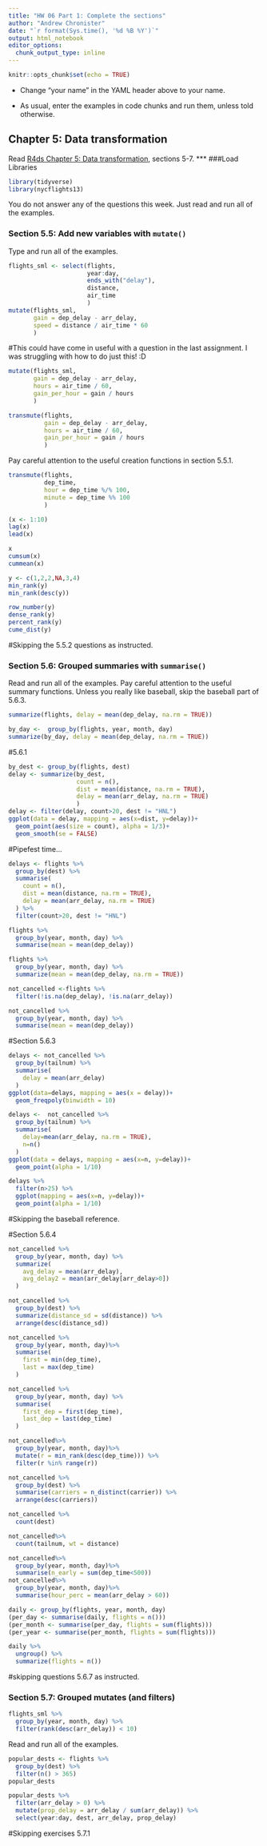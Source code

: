 ```yaml
---
title: "HW 06 Part 1: Complete the sections"
author: "Andrew Chronister"
date: "`r format(Sys.time(), '%d %B %Y')`"
output: html_notebook
editor_options: 
  chunk_output_type: inline
---
```


```r
knitr::opts_chunk$set(echo = TRUE)
```

- Change "your name" in the YAML header above to your name.

- As usual, enter the examples in code chunks and run them, unless told otherwise.

## Chapter 5: Data transformation

Read [R4ds Chapter 5: Data transformation](https://r4ds.had.co.nz/transform.html), sections 5-7.
***
###Load Libraries
```r
library(tidyverse)
library(nycflights13)

```

You do not answer any of the questions this week. Just read and run all of the examples.

### Section 5.5: Add new variables with `mutate()`

Type and run all of the examples.
```r
flights_sml <- select(flights,
                      year:day,
                      ends_with("delay"),
                      distance,
                      air_time
                      )
mutate(flights_sml,
       gain = dep_delay - arr_delay,
       speed = distance / air_time * 60
       )
```
#This could have come in useful with a question in the last assignment. I was struggling with how to do just this!  :D
```r
mutate(flights_sml,
       gain = dep_delay - arr_delay,
       hours = air_time / 60,
       gain_per_hour = gain / hours
       )
```

```r
transmute(flights,
          gain = dep_delay - arr_delay,
          hours = air_time / 60,
          gain_per_hour = gain / hours
          )
```

Pay careful attention to the useful creation functions in section 5.5.1. 
```r
transmute(flights,
          dep_time,
          hour = dep_time %/% 100,
          minute = dep_time %% 100
          )
```
```r
(x <- 1:10)
lag(x)
lead(x)
```
```r
x
cumsum(x)
cummean(x)
```
```r
y <- c(1,2,2,NA,3,4)
min_rank(y)
min_rank(desc(y))
```

```r
row_number(y)
dense_rank(y)
percent_rank(y)
cume_dist(y)
```

#Skipping the 5.5.2 questions as instructed.

### Section 5.6: Grouped summaries with `summarise()`

Read and run all of the examples. Pay careful attention to the useful summary functions. Unless you really like baseball, skip the baseball part of 5.6.3.
```r
summarize(flights, delay = mean(dep_delay, na.rm = TRUE))
```

```r
by_day <-  group_by(flights, year, month, day)
summarize(by_day, delay = mean(dep_delay, na.rm = TRUE))
```

#5.6.1
```r
by_dest <- group_by(flights, dest)
delay <- summarize(by_dest,
                   count = n(),
                   dist = mean(distance, na.rm = TRUE),
                   delay = mean(arr_delay, na.rm = TRUE)
                   )
delay <- filter(delay, count>20, dest != "HNL")
ggplot(data = delay, mapping = aes(x=dist, y=delay))+
  geom_point(aes(size = count), alpha = 1/3)+
  geom_smooth(se = FALSE)
```
#Pipefest time...
```r
delays <- flights %>%
  group_by(dest) %>%
  summarise(
    count = n(),
    dist = mean(distance, na.rm = TRUE),
    delay = mean(arr_delay, na.rm = TRUE)
  ) %>%
  filter(count>20, dest != "HNL")
```

```r
flights %>%
  group_by(year, month, day) %>%
  summarise(mean = mean(dep_delay))
```

```r
flights %>%
  group_by(year, month, day) %>%
  summarize(mean = mean(dep_delay, na.rm = TRUE))

```

```r
not_cancelled <-flights %>%
  filter(!is.na(dep_delay), !is.na(arr_delay))

not_cancelled %>%
  group_by(year, month, day) %>%
  summarise(mean = mean(dep_delay))
```
#Section 5.6.3
```r
delays <- not_cancelled %>%
  group_by(tailnum) %>%
  summarise(
    delay = mean(arr_delay)
  )
ggplot(data=delays, mapping = aes(x = delay))+
  geom_freqpoly(binwidth = 10)
```

```r
delays <-  not_cancelled %>%
  group_by(tailnum) %>%
  summarise(
    delay=mean(arr_delay, na.rm = TRUE),
    n=n()
  )
ggplot(data = delays, mapping = aes(x=n, y=delay))+
  geom_point(alpha = 1/10)

```

```r
delays %>%
  filter(n>25) %>%
  ggplot(mapping = aes(x=n, y=delay))+
  geom_point(alpha = 1/10)
```
#Skipping the baseball reference.

#Section 5.6.4
```r
not_cancelled %>%
  group_by(year, month, day) %>%
  summarize(
    avg_delay = mean(arr_delay),
    avg_delay2 = mean(arr_delay[arr_delay>0])
  )
```
```r
not_cancelled %>%
  group_by(dest) %>%
  summarize(distance_sd = sd(distance)) %>%
  arrange(desc(distance_sd))
```

```r
not_cancelled %>%
  group_by(year, month, day)%>%
  summarise(
    first = min(dep_time),
    last = max(dep_time)
  )
```
```r
not_cancelled %>% 
  group_by(year, month, day) %>% 
  summarise(
    first_dep = first(dep_time), 
    last_dep = last(dep_time)
  )
```
```r
not_cancelled%>%
  group_by(year, month, day)%>%
  mutate(r = min_rank(desc(dep_time))) %>%
  filter(r %in% range(r))
```
```r
not_cancelled %>%
  group_by(dest) %>%
  summarise(carriers = n_distinct(carrier)) %>%
  arrange(desc(carriers))
```

```r
not_cancelled %>%
  count(dest)
```
```r
not_cancelled%>%
  count(tailnum, wt = distance)
```

```r
not_cancelled%>%
  group_by(year, month, day)%>%
  summarise(n_early = sum(dep_time<500))
not_cancelled%>%
  group_by(year, month, day)%>%
  summarise(hour_perc = mean(arr_delay > 60))
```

```r
daily <- group_by(flights, year, month, day)
(per_day <- summarise(daily, flights = n()))
(per_month <- summarise(per_day, flights = sum(flights)))
(per_year <- summarise(per_month, flights = sum(flights)))
```
```r
daily %>%
  ungroup() %>%
  summarize(flights = n())
```

#skipping questions 5.6.7 as instructed.

### Section 5.7: Grouped mutates (and filters)
```r
flights_sml %>% 
  group_by(year, month, day) %>%
  filter(rank(desc(arr_delay)) < 10)
```

Read and run all of the examples.
```r
popular_dests <- flights %>% 
  group_by(dest) %>% 
  filter(n() > 365)
popular_dests
```
```r
popular_dests %>% 
  filter(arr_delay > 0) %>% 
  mutate(prop_delay = arr_delay / sum(arr_delay)) %>% 
  select(year:day, dest, arr_delay, prop_delay)
```
#Skipping exercises 5.7.1
